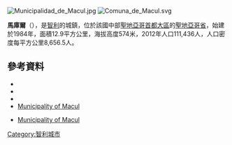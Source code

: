 [[Image:Municipalidad_de_Macul.jpg|right]]
[[Image:Comuna_de_Macul.svg|right]]
{{Coord|32|39|30|S|70|36|0|W|display=title}}

'''馬庫爾'''（{{lang-es|Macul}}），是[[智利|智利]]的城鎮，位於該國中部[[聖地亞哥首都大區|聖地亞哥首都大區]]的[[聖地亞哥省|聖地亞哥省]]，始建於1984年，面積12.9平方公里，海拔高度574米，2012年人口111,436人，人口密度每平方公里8,656.5人。

==參考資料==
*{{Cite web |url = http://www.macul.cl |title=Municipality of Macul | accessdate=27 January 2011|language=es}}
*{{Cite web |url = http://www.macul.cl |title=Asociación Chilena de Municipalidades | accessdate=27 January 2011|language=es}}
*{{cite web |url= http://www.ine.cl/canales/chile_estadistico/censos_poblacion_vivienda/censo_pobl_vivi.php |title= National Statistics Institute |accessdate=13 December 2010|language=es}}
*[http://www.macul.cl/ Municipality of Macul]
* {{es icon}} [http://www.munimacul.cl/ Municipality of Macul]

{{Chile-geo-stub}}
[[Category:智利城市|Category:智利城市]]